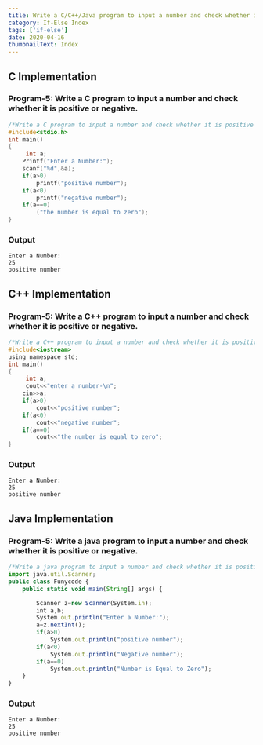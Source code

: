 ```yaml
---
title: Write a C/C++/Java program to input a number and check whether it is positive or negative.
category: If-Else Index
tags: ['if-else']
date: 2020-04-16
thumbnailText: Index
---
```


## C Implementation
### Program-5: Write a C program to input a number and check whether it is positive or negative.
```c
/*Write a C program to input a number and check whether it is positive or negative.*/
#include<stdio.h>
int main()
{
     int a;
    Printf("Enter a Number:");
    scanf("%d",&a);
    if(a>0)
        printf("positive number");
    if(a<0)
        printf("negative number");
    if(a==0)
        ("the number is equal to zero");
}
```
### Output
```
Enter a Number:
25
positive number
```

## C++ Implementation
### Program-5: Write a C++ program to input a number and check whether it is positive or negative.
```c
/*Write a C++ program to input a number and check whether it is positive or negative.*/
#include<iostream>
using namespace std;
int main()
{
     int a;
     cout<<"enter a number-\n";
    cin>>a;
    if(a>0)
        cout<<"positive number";
    if(a<0)
        cout<<"negative number";
    if(a==0)
        cout<<"the number is equal to zero";
}
```
### Output
```
Enter a Number:
25
positive number
```

## Java Implementation
### Program-5: Write a java program to input a number and check whether it is positive or negative.
```js
/*Write a java program to input a number and check whether it is positive or negative.*/
import java.util.Scanner;
public class Funycode {
    public static void main(String[] args) {

        Scanner z=new Scanner(System.in);
        int a,b;
        System.out.println("Enter a Number:");
        a=z.nextInt();
        if(a>0)
            System.out.println("positive number");
        if(a<0)
            System.out.println("Negative number");
        if(a==0)
            System.out.println("Number is Equal to Zero");
    }
}
```
### Output
```
Enter a Number:
25
positive number
```

